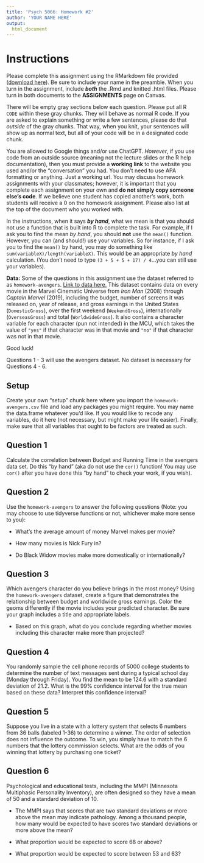 ```yaml
---
title: 'Psych 5066: Homework #2'
author: 'YOUR NAME HERE'
output: 
  html_document
---
```


# Instructions

Please complete this assignment using the RMarkdown file provided (<a href="homework_2.Rmd" download="homework_2.Rmd">download here</a>). Be sure to include your name in the preamble. When you turn in the assignment, include **_both_** the .Rmd and knitted .html files. Please turn in both documents to the **ASSIGNMENTS** page on Canvas.

There will be empty gray sections below each question. Please put all R `CODE` within these gray chunks. They will behave as normal R code. If you are asked to explain something or write a few sentences, please do that *outside* of the gray chunks. That way, when you knit, your sentences will show up as normal text, but all of your code will be in a designated code chunk.

You are allowed to Google things and/or use ChatGPT. *However*, if you use code from an outside source (meaning not the lecture slides or the R help documentation), then you must provide a **working link** to the website you used and/or the "conversation" you had. You don't need to use APA formatting or anything. Just a working url. You may discuss homework assignments with your classmates; however, it is important that you complete each assignment on your own and **do not simply copy someone else’s code**. If we believe one student has copied another’s work, both students will receive a 0 on the homework assignment. Please also list at the top of the document who you worked with. 

In the instructions, when it says **_by hand_**, what we mean is that you should not use a function that is built into R to complete the task. For example, if I ask you to find the mean *by hand*, you should **not** use the `mean()` function. However, you can (and should!) use your variables. So for instance, if I ask you to find the `mean()` by hand, you may do something like `sum(variableX)/length(variableX)`. This would be an appropriate *by hand* calculation. (You don't need to type `(3 + 5 + 5 + 17) / 4`...you can still use your variables). 

**Data:** Some of the questions in this assignment use the dataset referred to as `homework-avengers`. [Link to data here.](homework-avengers.csv) This dataset contains data on every movie in the Marvel Cinematic Universe from *Iron Man* (2008) through *Captain Marvel* (2019), including the budget, number of screens it was released on, year of release, and gross earnings in the United States (`DomesticGross`), over the first weekend (`WeekendGross`), internationally (`OverseasGross`) and total (`WorldwideGross`). It also contains a character variable for each character (pun not intended) in the MCU, which takes the value of `"yes"` if that character was in that movie and `"no"` if that character was not in that movie.


Good luck!

Questions 1 - 3 will use the avengers dataset. No dataset is necessary for Questions 4 - 6. 

## Setup
Create your own "setup" chunk here where you import the `homework-avengers.csv` file and load any packages you might require. You may name the data.frame whatever you'd like. If you would like to recode any variables, do it here (not necessary, but might make your life easier). Finally, make sure that all variables that ought to be factors are treated as such.

 
## Question 1 
Calculate the correlation between Budget and Running Time in the avengers data set. Do this "by hand" (aka do not use the `cor()` function! You may use `cor()` after you have done this "by hand" to check your work, if you wish). 

## Question 2
Use the `homework-avengers` to answer the following questions (Note: you may choose to use tidyverse functions or not, whichever make more sense to you):

* What's the average amount of money Marvel makes per movie?

* How many movies is Nick Fury in?

* Do Black Widow movies make more domestically or internationally?

## Question 3

Which avengers character do you believe brings in the most money? Using the `homework-avengers` dataset, create a figure that demonstrates the relationship between budget and worldwide gross earnings. Color the geoms differently if the movie includes your predicted character. Be sure your graph includes a title and appropriate labels. 

* Based on this graph, what do you conclude regarding whether movies including this character make more than projected? 


## Question 4

You randomly sample the cell phone records of 5000 college students to determine the number of text messages sent during a typical school day (Monday through Friday). You find the mean to be 124.6 with a standard deviation of 21.2. What is the 99% confidence interval for the true mean based on these data? Interpret this confidence interval?


## Question 5

Suppose you live in a state with a lottery system that selects 6 numbers from 36 balls (labeled 1-36) to determine a winner. The order of selection does not influence the outcome. To win, you simply have to match the 6 numbers that the lottery commission selects. What are the odds of you winning that lottery by purchasing one ticket?


## Question 6

Psychological and educational tests, including the MMPI (Minnesota Multiphasic Personality Inventory), are often designed so they have a mean of 50 and a standard deviation of 10.

* The MMPI says that scores that are two standard deviations or more above the mean may indicate pathology. Among a thousand people, how many would be expected to have scores two standard deviations or more above the mean?

* What proportion would be expected to score 68 or above?

* What proportion would be expected to score between 53 and 63?